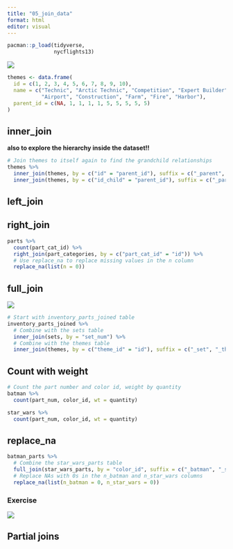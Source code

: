```yaml
---
title: "05_join_data"
format: html
editor: visual
---
```


```r
pacman::p_load(tidyverse, 
               nycflights13)
```

![](images/clipboard-972881036.png)

```r
themes <- data.frame(
  id = c(1, 2, 3, 4, 5, 6, 7, 8, 9, 10),
  name = c("Technic", "Arctic Technic", "Competition", "Expert Builder", "Model", 
           "Airport", "Construction", "Farm", "Fire", "Harbor"),
  parent_id = c(NA, 1, 1, 1, 1, 5, 5, 5, 5, 5)
)
```

## inner_join

**also to explore the hierarchy inside the dataset!!**

```r
# Join themes to itself again to find the grandchild relationships
themes %>% 
  inner_join(themes, by = c("id" = "parent_id"), suffix = c("_parent", "_child")) %>%
  inner_join(themes, by = c("id_child" = "parent_id"), suffix = c("_parent", "_grandchild"))
```

## left_join

## right_join

```r
parts %>%
  count(part_cat_id) %>%
  right_join(part_categories, by = c("part_cat_id" = "id")) %>%
  # Use replace_na to replace missing values in the n column
  replace_na(list(n = 0))
```

## full_join

![](images/clipboard-4192618178.png)

```r
# Start with inventory_parts_joined table
inventory_parts_joined %>%
  # Combine with the sets table 
  inner_join(sets, by = "set_num") %>%
  # Combine with the themes table
  inner_join(themes, by = c("theme_id" = "id"), suffix = c("_set", "_theme"))
```

## Count with weight

```r
# Count the part number and color id, weight by quantity
batman %>%
  count(part_num, color_id, wt = quantity)

star_wars %>%
  count(part_num, color_id, wt = quantity)
```

## replace_na

```r
batman_parts %>%
  # Combine the star_wars_parts table 
  full_join(star_wars_parts, by = "color_id", suffix = c("_batman", "_star_wars") ) %>%
  # Replace NAs with 0s in the n_batman and n_star_wars columns 
  replace_na(list(n_batman = 0, n_star_wars = 0))
```

### Exercise

![](images/clipboard-3758483078.png)

## Partial joins
